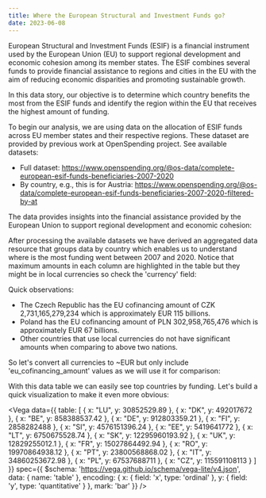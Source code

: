 ```yaml
---
title: Where the European Structural and Investment Funds go?
date: 2023-06-08
---
```


European Structural and Investment Funds (ESIF) is a financial instrument used by the European Union (EU) to support regional development and economic cohesion among its member states. The ESIF combines several funds to provide financial assistance to regions and cities in the EU with the aim of reducing economic disparities and promoting sustainable growth.

In this data story, our objective is to determine which country benefits the most from the ESIF funds and identify the region within the EU that receives the highest amount of funding.

To begin our analysis, we are using data on the allocation of ESIF funds across EU member states and their respective regions. These dataset are provided by previous work at OpenSpending project. See available datasets:

- Full dataset: https://www.openspending.org/@os-data/complete-european-esif-funds-beneficiaries-2007-2020
- By country, e.g., this is for Austria: https://www.openspending.org/@os-data/complete-european-esif-funds-beneficiaries-2007-2020-filtered-by-at

The data provides insights into the financial assistance provided by the European Union to support regional development and economic cohesion:

<FlatUiTable url="https://storage.openspending.org/complete-european-esif-funds-beneficiaries-2007-2020/eu-esif-funds-beneficiaries-2007-2020-full.csv" />

After processing the available datasets we have derived an aggregated data resource that groups data by country which enables us to understand where is the most funding went between 2007 and 2020. Notice that maximum amounts in each column are highlighted in the table but they might be in local currencies so check the 'currency' field:

<FlatUiTable url="https://storage.openspending.org/eu-esif-funds-beneficiaries-2007-2020-full-aggregated-by-country.csv" />

Quick observations:

- The Czech Republic has the EU cofinancing amount of CZK 2,731,165,279,234 which is approximately EUR 115 billions.
- Poland has the EU cofinancing amount of PLN 302,958,765,476 which is approximately EUR 67 billions.
- Other countries that use local currencies do not have significant amounts when comparing to above two nations.

So let's convert all currencies to ~EUR but only include 'eu_cofinancing_amount' values as we will use it for comparison:

<FlatUiTable rawCsv="beneficiary_country_code,eu_cofinancing_amount
AT,0.0
BE,858388537.42
BG,0.0
CY,0.0
CZ,115591108113
DE,912803359.21
DK,492017672
EE,5419641772.0
EL,0.0
ES,0.0
FI,2858282488.0
FR,15027864492.94
HR,0.0
HU,0.0
IE,0.0
IT,34860253672.98
LT,6750675528.74
LU,30852529.89
LV,0.0
MT,0.0
NL,0.0
PL,67537688711
PT,23800568868.02
RO,19970864938.12
SE,0.0
SI,4576151396.24
SK,12295960193.92
UK,12829255012.10" />

With this data table we can easily see top countries by funding. Let's build a quick visualization to make it even more obvious:

<Vega
  data={{
    table: [
      {
        x: "LU",
        y: 30852529.89
      },
      {
        x: "DK",
        y: 492017672
      },
      {
        x: "BE",
        y: 858388537.42
      },
      {
        x: "DE",
        y: 912803359.21
      },
      {
        x: "FI",
        y: 2858282488
      },
      {
        x: "SI",
        y: 4576151396.24
      },
      {
        x: "EE",
        y: 5419641772
      },
      {
        x: "LT",
        y: 6750675528.74
      },
      {
        x: "SK",
        y: 12295960193.92
      },
      {
        x: "UK",
        y: 12829255012.1
      },
      {
        x: "FR",
        y: 15027864492.94
      },
      {
        x: "RO",
        y: 19970864938.12
      },
      {
        x: "PT",
        y: 23800568868.02
      },
      {
        x: "IT",
        y: 34860253672.98
      },
      {
        x: "PL",
        y: 67537688711
      },
      {
        x: "CZ",
        y: 115591108113
      }
    ]
  }}
  spec={{
    $schema: 'https://vega.github.io/schema/vega-lite/v4.json',
    data: {
      name: 'table'
    },
    encoding: {
      x: {
        field: 'x',
        type: 'ordinal'
      },
      y: {
        field: 'y',
        type: 'quantitative'
      }
    },
    mark: 'bar'
  }}
/>

